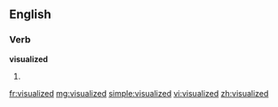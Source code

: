 ==English==

===Verb===
'''visualized'''

# {{past of|[[visualize]]}}

[[fr:visualized]]
[[mg:visualized]]
[[simple:visualized]]
[[vi:visualized]]
[[zh:visualized]]